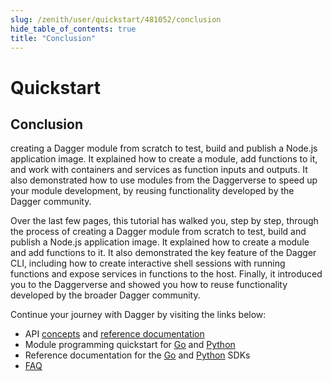 ```yaml
---
slug: /zenith/user/quickstart/481052/conclusion
hide_table_of_contents: true
title: "Conclusion"
---
```


# Quickstart

## Conclusion

creating a Dagger module from scratch to test, build and publish a Node.js application image. It explained how to create a module, add functions to it, and work with containers and services as function inputs and outputs. It also demonstrated how to use modules from the Daggerverse to speed up your module development, by reusing functionality developed by the Dagger community.


Over the last few pages, this tutorial has walked you, step by step, through the process of creating a Dagger module from scratch to test, build and publish a Node.js application image. It explained how to create a module and add functions to it. It also demonstrated the key feature of the Dagger CLI, including how to create interactive shell sessions with running functions and expose services in functions to the host. Finally, it introduced you to the Daggerverse and showed you how to reuse functionality developed by the broader Dagger community.

Continue your journey with Dagger by visiting the links below:

- API [concepts](../../../current/api/975146-concepts.mdx) and [reference documentation](https://docs.dagger.io/api/reference)
- Module programming quickstart for [Go](../../developer/go/525021-quickstart.md) and [Python](../../developer/python/419481-quickstart.md)
- Reference documentation for the [Go](https://pkg.go.dev/dagger.io/dagger) and [Python](https://dagger-io.readthedocs.org/) SDKs
- [FAQ](../../../current/faq.md)
